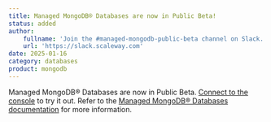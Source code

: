 ```yaml
---
title: Managed MongoDB® Databases are now in Public Beta!
status: added
author:
    fullname: 'Join the #managed-mongodb-public-beta channel on Slack.'
    url: 'https://slack.scaleway.com'
date: 2025-01-16
category: databases
product: mongodb
---
```


Managed MongoDB® Databases are now in Public Beta. [Connect to the console](https://console.scaleway.com/mongo-db/databases/fr-par) to try it out. Refer to the [Managed MongoDB® Databases documentation](https://www.scaleway.com/en/docs/managed-mongodb-databases/) for more information.

